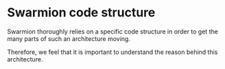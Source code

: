 
# Swarmion code structure

Swarmion thoroughly relies on a specific code structure in order to get the many parts of such an architecture moving.

Therefore, we feel that it is important to understand the reason behind this architecture.

<DocCardList />
